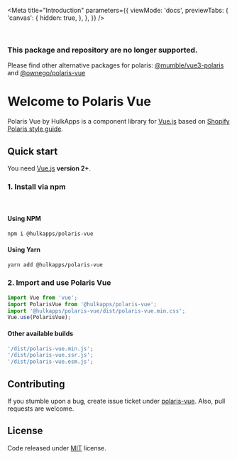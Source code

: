 
<Meta
    title="Introduction"
    parameters={{
        viewMode: 'docs',
        previewTabs: {
            'canvas': {
                hidden: true,
            },
        },
    }}
/>

<div style={{ 'padding': '.75rem 1.25rem', 'margin-bottom': '3rem', 'border': '1px solid transparent', 'border-radius': '.25rem', 'color': '#856404', 'background-color': '#fff3cd', 'border-color': '#ffeeba' }}>
<br/>
<h3 style={{'font-weight': 'bold'}}>This package and repository are no longer supported.</h3>
<p>

Please find other alternative packages for polaris: [@mumble/vue3-polaris](https://www.npmjs.com/package/@mumble/vue3-polaris) and [@ownego/polaris-vue](https://ownego.github.io/polaris-vue/?path=/story/get-started--page)

</p>
</div>

# Welcome to Polaris Vue

Polaris Vue by HulkApps is a component library for [Vue.js](https://vuejs.org/) based on
[Shopify Polaris style guide](https://polaris.shopify.com/).

## Quick start

You need [Vue.js](https://vuejs.org/) **version 2+**.

### 1. Install via npm

<br/>

#### Using NPM
```bash
npm i @hulkapps/polaris-vue
```

#### Using Yarn
```bash
yarn add @hulkapps/polaris-vue
```

### 2. Import and use Polaris Vue

```javascript
import Vue from 'vue';
import PolarisVue from '@hulkapps/polaris-vue';
import '@hulkapps/polaris-vue/dist/polaris-vue.min.css';
Vue.use(PolarisVue);
```

#### Other available builds
```javascript
'/dist/polaris-vue.min.js';
'/dist/polaris-vue.ssr.js';
'/dist/polaris-vue.esm.js';
```

## Contributing

If you stumble upon a bug, create issue ticket under [polaris-vue](https://github.com/hulkapps/polaris-vue). Also, pull requests are welcome.

## License

Code released under [MIT](https://github.com/HulkApps/polaris-vue/blob/master/LICENSE) license.

